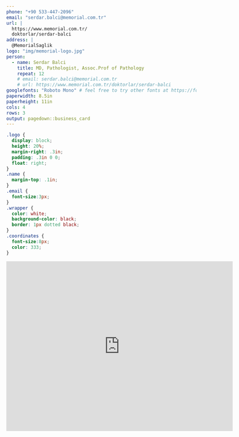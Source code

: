 ```yaml
---
phone: "+90 533-447-2096"
email: "serdar.balci@memorial.com.tr"
url: | 
  https://www.memorial.com.tr/
  doktorlar/serdar-balci
address: |
  @MemorialSaglik
logo: "img/memorial-logo.jpg"
person: 
  - name: Serdar Balci
    title: MD, Pathologist, Assoc.Prof of Pathology
    repeat: 12
    # email: serdar.balci@memorial.com.tr
    # url: https://www.memorial.com.tr/doktorlar/serdar-balci
googlefonts: "Roboto Mono" # feel free to try other fonts at https://fonts.google.com
paperwidth: 8.5in
paperheight: 11in
cols: 4
rows: 3
output: pagedown::business_card
---
```


<!-- if you prefer you can create cards in markdown instead of YAML declaration -->

<!-- ::: {.wrapper data-repeat="12"} -->
<!-- [Serdar Balcı]{slot="name"} -->
<!-- [Doç. Dr., Patoloji Uzmanı]{slot="title"} -->
<!-- [drserdarbalci@gmail.com]{slot="email"} -->
<!-- ::: -->


<!-- if you prefer black text on white background, set eval=TRUE on the chunk below -->

```css
.logo {
  display: block;
  height: 20%;
  margin-right: .3in;
  padding: .3in 0 0;
  float: right;
}
.name {
  margin-top: .1in;
}
.email {
  font-size:3px;
}
.wrapper {
  color: white;
  background-color: black;
  border: 1px dotted black;
}
.coordinates {
  font-size:8px;
  color: 333;
}
```


<iframe src="https://www.google.com/maps/embed?pb=!1m18!1m12!1m3!1d3008.315122572471!2d28.971432050097803!3d41.062103979193644!2m3!1f0!2f0!3f0!3m2!1i1024!2i768!4f13.1!3m3!1m2!1s0x14cab77500bbab5f%3A0x4e5c9efdf6925c87!2sDo%C3%A7.%20Dr.%20Serdar%20Balc%C4%B1%20Patoloji%20Uzman%C4%B1!5e0!3m2!1sen!2str!4v1646745748883!5m2!1sen!2str" width="600" height="450" style="border:0;" allowfullscreen="" loading="lazy"></iframe>

